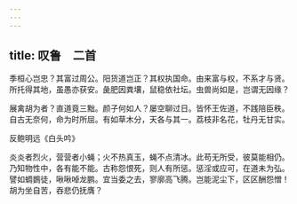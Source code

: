 ```yaml
---
---
---
```

title: 叹鲁　二首
---



季桓心岂忠？其富过周公。阳货道岂正？其权执国命。由来富与权，不系才与贤。所托得其地，虽愚亦获安。彘肥因粪壤，鼠稳依社坛。虫兽尚如是，岂谓无因缘？

展禽胡为者？直道竟三黜。颜子何如人？屡空聊过日。皆怀王佐道，不践陪臣秩。自古无奈何，命为时所屈。有如草木分，天各与其一。荔枝非名花，牡丹无甘实。

反鲍明远《白头吟》

炎炎者烈火，营营者小蝇；火不热真玉，蝇不点清冰。此苟无所受，彼莫能相仍。乃知物性中，各有能不能。古称怨恨死，则人有所惩。惩淫或应可，在道未为弘。譬如蜩鷃徒，啾啾啅龙鹏。宜当委之去，寥廓高飞腾。岂能泥尘下，区区酬怨憎！胡为坐自苦，吞悲仍抚膺？